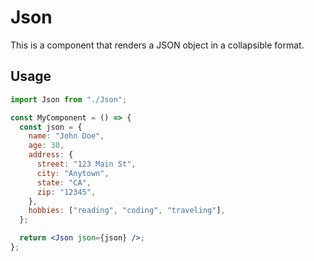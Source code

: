 # Json

This is a component that renders a JSON object in a collapsible format.

## Usage

```jsx
import Json from "./Json";

const MyComponent = () => {
  const json = {
    name: "John Doe",
    age: 30,
    address: {
      street: "123 Main St",
      city: "Anytown",
      state: "CA",
      zip: "12345",
    },
    hobbies: ["reading", "coding", "traveling"],
  };

  return <Json json={json} />;
};
